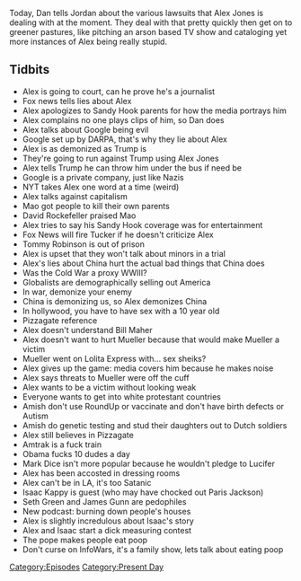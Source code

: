 {{DEFAULTSORT:
    #_EPISODE_0188:August 1, 2018
}}{{Episode
    | title           = August 1, 2018
    | caption         = Listen to this episode on [https://knowledgefight.libsyn.com/knowledge-fight-august-1-2018 Libsyn] [https://open.spotify.com/episode/3zxM8RJsvbUvriCRqEhjT9 Spotify]
    | episodeNumber   = 188
    | length          = 02:52:48
    | airDate         = August 3, 2018
    | coverageDate    = August 1, 2018
    | episodeType     = [[:Category:Present Day|Present Day]]
    | appearance      = [[Mao]], [[David Rockefeller]], [[Tucker Carlson]], [[Tommy Robinson]], [[Bill Maher]], [[Robert Mueller]], [[Mark Dice]], [[Isaac Kappy]], [[Seth Green]]
    | oocDrop         = Trump is Christlike
    | previousEpisode = [[187: Magic Cheesecloth and Secret Pleiadians]]
    | nextEpisode     = [[189: February 19-20, 2009]]
}}

{{Stub}}

Today, Dan tells Jordan about the various lawsuits that Alex Jones is dealing with at the moment. They deal with that pretty quickly then get on to greener pastures, like pitching an arson based TV show and cataloging yet more instances of Alex being really stupid.

==Tidbits==

*Alex is going to court, can he prove he's a journalist
*Fox news tells lies about Alex
*Alex apologizes to Sandy Hook parents for how the media portrays him
*Alex complains no one plays clips of him, so Dan does
*Alex talks about Google being evil
*Google set up by DARPA, that's why they lie about Alex
*Alex is as demonized as Trump is
*They're going to run against Trump using Alex Jones
*Alex tells Trump he can throw him under the bus if need be
*Google is a private company, just like Nazis
*NYT takes Alex one word at a time (weird)
*Alex talks against capitalism
*Mao got people to kill their own parents
*David Rockefeller praised Mao
*Alex tries to say his Sandy Hook coverage was for entertainment
*Fox News will fire Tucker if he doesn't criticize Alex
*Tommy Robinson is out of prison
*Alex is upset that they won't talk about minors in a trial
*Alex's lies about China hurt the actual bad things that China does
*Was the Cold War a proxy WWIII?
*Globalists are demographically selling out America
*In war, demonize your enemy
*China is demonizing us, so Alex demonizes China
*In hollywood, you have to have sex with a 10 year old
*Pizzagate reference
*Alex doesn't understand Bill Maher
*Alex doesn't want to hurt Mueller because that would make Mueller a victim
*Mueller went on Lolita Express with... sex sheiks?
*Alex gives up the game: media covers him because he makes noise
*Alex says threats to Mueller were off the cuff
*Alex wants to be a victim without looking weak
*Everyone wants to get into white protestant countries
*Amish don't use RoundUp or vaccinate and don't have birth defects or Autism
*Amish do genetic testing and stud their daughters out to Dutch soldiers
*Alex still believes in Pizzagate
*Amtrak is a fuck train
*Obama fucks 10 dudes a day
*Mark Dice isn't more popular because he wouldn't pledge to Lucifer
*Alex has been accosted in dressing rooms
*Alex can't be in LA, it's too Satanic
*Isaac Kappy is guest (who may have chocked out Paris Jackson)
*Seth Green and James Gunn are pedophiles
*New podcast: burning down people's houses
*Alex is slightly incredulous about Isaac's story
*Alex and Isaac start a dick measuring contest
*The pope makes people eat poop
*Don't curse on InfoWars, it's a family show, lets talk about eating poop

[[Category:Episodes]]
[[Category:Present Day]]
